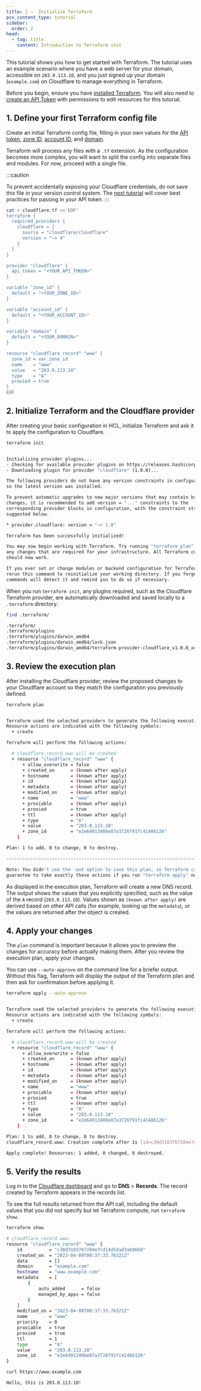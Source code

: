 ```yaml
---
title: 1 –  Initialize Terraform
pcx_content_type: tutorial
sidebar:
  order: 2
head:
  - tag: title
    content: Introduction to Terraform init
---
```


This tutorial shows you how to get started with Terraform. The tutorial uses an example scenario where you have a web server for your domain, accessible on `203.0.113.10`, and you just signed up your domain (`example.com`) on Cloudflare to manage everything in Terraform.

Before you begin, ensure you have [installed Terraform](/terraform/installing/). You will also need to [create an API Token](/fundamentals/api/get-started/create-token/) with permissions to edit resources for this tutorial.

## 1. Define your first Terraform config file

Create an initial Terraform config file, filling in your own values for the [API token](/fundamentals/api/get-started/create-token/), [zone ID](/fundamentals/setup/find-account-and-zone-ids/), [account ID](/fundamentals/setup/find-account-and-zone-ids/), and [domain](/fundamentals/setup/manage-domains/add-site/).

Terraform will process any files with a `.tf` extension. As the configuration becomes more complex, you will want to split the config into separate files and modules. For now, proceed with a single file.

:::caution

To prevent accidentally exposing your Cloudflare credentials, do not save this file in your version control system. The [next tutorial](/terraform/tutorial/track-history/) will cover best practices for passing in your API token.
:::

```bash
cat > cloudflare.tf <<'EOF'
terraform {
  required_providers {
    cloudflare = {
      source = "cloudflare/cloudflare"
      version = "~> 4"
    }
  }
}

provider "cloudflare" {
  api_token = "<YOUR_API_TOKEN>"
}

variable "zone_id" {
  default = "<YOUR_ZONE_ID>"
}

variable "account_id" {
  default = "<YOUR_ACCOUNT_ID>"
}

variable "domain" {
  default = "<YOUR_DOMAIN>"
}

resource "cloudflare_record" "www" {
  zone_id = var.zone_id
  name    = "www"
  value   = "203.0.113.10"
  type    = "A"
  proxied = true
}
EOF
```

## 2. Initialize Terraform and the Cloudflare provider

After creating your basic configuration in HCL, initialize Terraform and ask it to apply the configuration to Cloudflare.

```sh
terraform init
```

```sh output

Initializing provider plugins...
- Checking for available provider plugins on https://releases.hashicorp.com...
- Downloading plugin for provider "cloudflare" (1.0.0)...

The following providers do not have any version constraints in configuration,
so the latest version was installed.

To prevent automatic upgrades to new major versions that may contain breaking
changes, it is recommended to add version = "..." constraints to the
corresponding provider blocks in configuration, with the constraint strings
suggested below.

* provider.cloudflare: version = "~> 1.0"

Terraform has been successfully initialized!

You may now begin working with Terraform. Try running "terraform plan" to see
any changes that are required for your infrastructure. All Terraform commands
should now work.

If you ever set or change modules or backend configuration for Terraform,
rerun this command to reinitialize your working directory. If you forget, other
commands will detect it and remind you to do so if necessary.
```

When you run `terraform init`, any plugins required, such as the Cloudflare Terraform provider, are automatically downloaded and saved locally to a `.terraform` directory.

```sh
find .terraform/
```

```sh output
.terraform/
.terraform/plugins
.terraform/plugins/darwin_amd64
.terraform/plugins/darwin_amd64/lock.json
.terraform/plugins/darwin_amd64/terraform-provider-cloudflare_v1.0.0_x4
```

## 3. Review the execution plan

After installing the Cloudflare provider, review the proposed changes to your Cloudflare account so they match the configuration you previously defined.

```sh
terraform plan
```

```sh output

Terraform used the selected providers to generate the following execution plan.
Resource actions are indicated with the following symbols:
  + create

Terraform will perform the following actions:

  # cloudflare_record.www will be created
  + resource "cloudflare_record" "www" {
      + allow_overwrite = false
      + created_on      = (known after apply)
      + hostname        = (known after apply)
      + id              = (known after apply)
      + metadata        = (known after apply)
      + modified_on     = (known after apply)
      + name            = "www"
      + proxiable       = (known after apply)
      + proxied         = true
      + ttl             = (known after apply)
      + type            = "A"
      + value           = "203.0.113.10"
      + zone_id         = "e2e6491340be87a3726f91fc4148b126"
    }

Plan: 1 to add, 0 to change, 0 to destroy.

------------------------------------------------------------------------

Note: You didn't use the -out option to save this plan, so Terraform can't
guarantee to take exactly these actions if you run "terraform apply" now.
```

As displayed in the execution plan, Terraform will create a new DNS record. The output shows the values that you explicitly specified, such as the value of the `A` record (`203.0.113.10`). Values shown as `(known after apply)` are derived based on other API calls (for example, looking up the `metadata`), or the values are returned after the object is created.

## 4. Apply your changes

The `plan` command is important because it allows you to preview the changes for accuracy before actually making them. After you review the execution plan, apply your changes.

You can use `--auto-approve` on the command line for a briefer output. Without this flag, Terraform will display the output of the Terraform plan and then ask for confirmation before applying it.

```sh
terraform apply --auto-approve
```

```sh output

Terraform used the selected providers to generate the following execution plan.
Resource actions are indicated with the following symbols:
  + create

Terraform will perform the following actions:

  # cloudflare_record.www will be created
  + resource "cloudflare_record" "www" {
      + allow_overwrite = false
      + created_on      = (known after apply)
      + hostname        = (known after apply)
      + id              = (known after apply)
      + metadata        = (known after apply)
      + modified_on     = (known after apply)
      + name            = "www"
      + proxiable       = (known after apply)
      + proxied         = true
      + ttl             = (known after apply)
      + type            = "A"
      + value           = "203.0.113.10"
      + zone_id         = "e2e6491340be87a3726f91fc4148b126"
    }

Plan: 1 to add, 0 to change, 0 to destroy.
cloudflare_record.www: Creation complete after 1s [id=c38d3103767284e7cd14d5dad3ab8668]

Apply complete! Resources: 1 added, 0 changed, 0 destroyed.
```

## 5. Verify the results

Log in to the [Cloudflare dashboard](https://dash.cloudflare.com) and go to **DNS** > **Records**. The record created by Terraform appears in the records list.

To see the full results returned from the API call, including the default values that you did not specify but let Terraform compute, run `terraform show`.

```sh
terraform show
```

```sh output
# cloudflare_record.www:
resource "cloudflare_record" "www" {
    id          = "c38d3103767284e7cd14d5dad3ab8668"
    created_on  = "2023-04-08T00:37:33.76321Z"
    data        = []
    domain      = "example.com"
    hostname    = "www.example.com"
    metadata    = [
        {
            auto_added      = false
            managed_by_apps = false
        }
    ]
    modified_on = "2023-04-08T00:37:33.76321Z"
    name        = "www"
    priority    = 0
    proxiable   = true
    proxied     = true
    ttl         = 1
    type        = "A"
    value       = "203.0.113.10"
    zone_id     = "e2e6491340be87a3726f91fc4148b126"
}
```

```sh
curl https://www.example.com
```

```sh output
Hello, this is 203.0.113.10!
```
